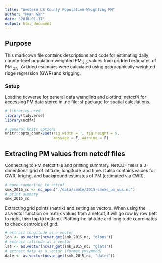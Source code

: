 ```yaml
---
title: "Western US County Population-Weighting PM"
author: "Ryan Gan"
date: "2018-01-17"
output: html_document
---
```


## Purpose

This markdown file contains descriptions and code for estimating daily county-level population-weighted PM ~2.5~ values from gridded estimates of PM ~2.5~. Gridded estimates were calculated using geographically-weighted ridge regression (GWR) and krigging.

### Setup

Loading tidyverse for general data wrangling and plotting; netcdf4 for accessing PM data stored in .nc file; sf package for spatial calculations.

```r
# libraries used
library(tidyverse)
library(ncdf4)

# general knitr options
knitr::opts_chunk$set(fig.width = 7, fig.height = 5, 
                      message = F, warning = F)
```

## Extracting PM values from netcdf files

Connecting to PM netcdf file and printing summary. NetCDF file is a 3-dimentional grid of latitude, longitude, and time. It also contains values for GWR, kriging, and background estimates of PM (estimated via GWR).

```r
# open connection to netcdf 
smk_2015_nc <- nc_open("./data/smoke/2015-smoke_pm_wus.nc")
# print summary
smk_2015_nc
```

Extracting grid points (matrix) and setting as vectors. When using the as.vector function on matrix values from a netcdf, it will go row by row (left to right, then top to bottom). Plotting the latitude and longitude coordinates to check centroids of grid.

```r
# extract longitude as a vector
lon <- as.vector(ncvar_get(smk_2015_nc, "glons"))
# extract latitude as a vector
lat <- as.vector(ncvar_get(smk_2015_nc, "glats"))
# extract date as a vector (format yyyymmdd)
date <- as.vector(ncvar_get(smk_2015_nc, "dates"))


```


